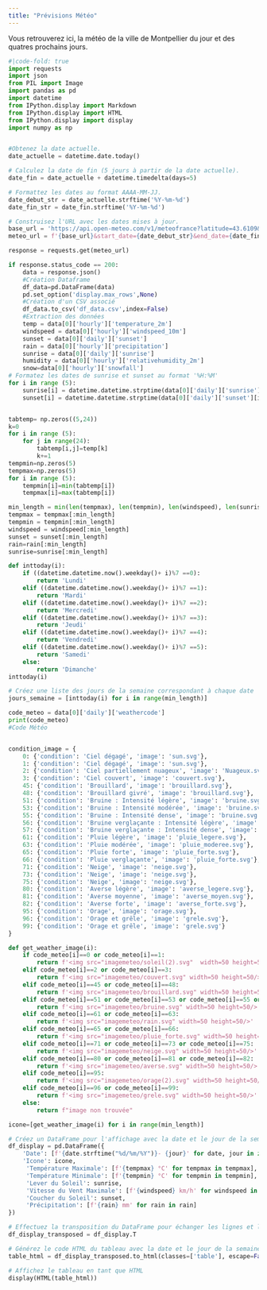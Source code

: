 ```yaml
---
title: "Prévisions Météo"
---
```

Vous retrouverez ici, la météo de la ville de Montpellier du jour et des quatres prochains jours.

```python
#|code-fold: true
import requests
import json
from PIL import Image
import pandas as pd
import datetime
from IPython.display import Markdown
from IPython.display import HTML
from IPython.display import display
import numpy as np


#Obtenez la date actuelle.
date_actuelle = datetime.date.today()

# Calculez la date de fin (5 jours à partir de la date actuelle).
date_fin = date_actuelle + datetime.timedelta(days=5)

# Formattez les dates au format AAAA-MM-JJ.
date_debut_str = date_actuelle.strftime('%Y-%m-%d')
date_fin_str = date_fin.strftime('%Y-%m-%d')

# Construisez l'URL avec les dates mises à jour.
base_url = 'https://api.open-meteo.com/v1/meteofrance?latitude=43.6109&longitude=3.8763&current=temperature_2m,rain&hourly=temperature_2m,relativehumidity_2m,precipitation,snowfall,windspeed_10m&daily=weathercode,sunrise,sunset&timezone=Europe%2FBerlin&start_date=2023-10-31&end_date=2023-11-04'
meteo_url = f'{base_url}&start_date={date_debut_str}&end_date={date_fin_str}'

response = requests.get(meteo_url)

if response.status_code == 200:
    data = response.json()
    #Création Dataframe
    df_data=pd.DataFrame(data)
    pd.set_option('display.max_rows',None)
    #Création d'un CSV associé
    df_data.to_csv('df_data.csv',index=False)
    #Extraction des données
    temp = data[0]['hourly']['temperature_2m']
    windspeed = data[0]['hourly']['windspeed_10m']
    sunset = data[0]['daily']['sunset']
    rain = data[0]['hourly']['precipitation']
    sunrise = data[0]['daily']['sunrise']
    humidity = data[0]['hourly']['relativehumidity_2m']
    snow=data[0]['hourly']['snowfall']
# Formatez les dates de sunrise et sunset au format '%H:%M'
for i in range (5):
    sunrise[i] = datetime.datetime.strptime(data[0]['daily']['sunrise'][i], '%Y-%m-%dT%H:%M').strftime('%H:%M')
    sunset[i] = datetime.datetime.strptime(data[0]['daily']['sunset'][i], '%Y-%m-%dT%H:%M').strftime('%H:%M')


tabtemp= np.zeros((5,24))
k=0
for i in range (5):
    for j in range(24):
        tabtemp[i,j]=temp[k]
        k+=1
tempmin=np.zeros(5)
tempmax=np.zeros(5)
for i in range (5):
    tempmin[i]=min(tabtemp[i])
    tempmax[i]=max(tabtemp[i])

min_length = min(len(tempmax), len(tempmin), len(windspeed), len(sunrise), len(sunset))
tempmax = tempmax[:min_length]
tempmin = tempmin[:min_length]
windspeed = windspeed[:min_length]
sunset = sunset[:min_length]
rain=rain[:min_length]
sunrise=sunrise[:min_length]

def inttoday(i):
    if ((datetime.datetime.now().weekday()+ i)%7 ==0):
        return 'Lundi'
    elif ((datetime.datetime.now().weekday()+ i)%7 ==1):
        return 'Mardi'
    elif ((datetime.datetime.now().weekday()+ i)%7 ==2):
        return 'Mercredi'
    elif ((datetime.datetime.now().weekday()+ i)%7 ==3):
        return 'Jeudi'
    elif ((datetime.datetime.now().weekday()+ i)%7 ==4):
        return 'Vendredi'
    elif ((datetime.datetime.now().weekday()+ i)%7 ==5):
        return 'Samedi'
    else:
        return 'Dimanche'
inttoday(i)

# Créez une liste des jours de la semaine correspondant à chaque date
jours_semaine = [inttoday(i) for i in range(min_length)]

code_meteo = data[0]['daily']['weathercode']
print(code_meteo)
#Code Météo


condition_image = {
    0: {'condition': 'Ciel dégagé', 'image': 'sun.svg'},
    1: {'condition': 'Ciel dégagé', 'image': 'sun.svg'},
    2: {'condition': 'Ciel partiellement nuageux', 'image': 'Nuageux.svg'},
    3: {'condition': 'Ciel couvert', 'image': 'couvert.svg'},
    45: {'condition': 'Brouillard', 'image': 'brouillard.svg'},
    48: {'condition': 'Brouillard givré', 'image': 'brouillard.svg'},
    51: {'condition': 'Bruine : Intensité légère', 'image': 'bruine.svg'},
    53: {'condition': 'Bruine : Intensité modérée', 'image': 'bruine.svg'},
    55: {'condition': 'Bruine : Intensité dense', 'image': 'bruine.svg'},
    56: {'condition': 'Bruine verglaçante : Intensité légère', 'image': 'bruine_verglaçante.svg'},
    57: {'condition': 'Bruine verglaçante : Intensité dense', 'image': 'bruine_verglaçante.svg'},
    61: {'condition': 'Pluie légère', 'image': 'pluie_legere.svg'},
    63: {'condition': 'Pluie modérée', 'image': 'pluie_moderee.svg'},
    65: {'condition': 'Pluie forte', 'image': 'pluie_forte.svg'},
    66: {'condition': 'Pluie verglaçante', 'image': 'pluie_forte.svg'},
    71: {'condition': 'Neige', 'image': 'neige.svg'},
    73: {'condition': 'Neige', 'image': 'neige.svg'},
    75: {'condition': 'Neige', 'image': 'neige.svg'},
    80: {'condition': 'Averse légère', 'image': 'averse_legere.svg'},
    81: {'condition': 'Averse moyenne', 'image': 'averse_moyen.svg'},
    82: {'condition': 'Averse forte', 'image': 'averse_forte.svg'},
    95: {'condition': 'Orage', 'image': 'orage.svg'},
    96: {'condition': 'Orage et grêle', 'image': 'grele.svg'},
    99: {'condition': 'Orage et grêle', 'image': 'grele.svg'}
}

def get_weather_image(i):
    if code_meteo[i]==0 or code_meteo[i]==1:
        return f'<img src="imagemeteo/soleil(2).svg"  width=50 height=50/>'
    elif code_meteo[i]==2 or code_meteo[i]==3:
        return f'<img src="imagemeteo/couvert.svg" width=50 height=50/>'
    elif code_meteo[i]==45 or code_meteo[i]==48: 
        return f'<img src="imagemeteo/brouillard.svg" width=50 height=50/>'
    elif code_meteo[i]==51 or code_meteo[i]==53 or code_meteo[i]==55 or code_meteo[i]==56  or code_meteo[i]==57: 
        return f'<img src="imagemeteo/bruine.svg" width=50 height=50/>'
    elif code_meteo[i]==61 or code_meteo[i]==63: 
        return f'<img src="imagemeteo/rain.svg" width=50 height=50/>'
    elif code_meteo[i]==65 or code_meteo[i]==66: 
        return f'<img src="imagemeteo/pluie_forte.svg" width=50 height=50/>'
    elif code_meteo[i]==71 or code_meteo[i]==73 or code_meteo[i]==75:
        return f'<img src="imagemeteo/neige.svg" width=50 height=50/>'
    elif code_meteo[i]==80 or code_meteo[i]==81 or code_meteo[i]==82:
        return f'<img src="imagemeteo/averse.svg" width=50 height=50/>'
    elif code_meteo[i]==95:
        return f'<img src="imagemeteo/orage(2).svg" width=50 height=50/>'
    elif code_meteo[i]==96 or code_meteo[i]==99:
        return f'<img src="imagemeteo/grele.svg" width=50 height=50/>'
    else:
        return f"image non trouvée"

icone=[get_weather_image(i) for i in range(min_length)]

# Créez un DataFrame pour l'affichage avec la date et le jour de la semaine dans une seule colonne
df_display = pd.DataFrame({
    'Date': [f'{date.strftime("%d/%m/%Y")}- {jour}' for date, jour in zip(pd.date_range(date_debut_str, periods=min_length).date, jours_semaine)],
    'Icone': icone,
     'Température Maximale': [f'{tempmax} °C' for tempmax in tempmax],
     'Température Minimale': [f'{tempmin} °C' for tempmin in tempmin],
     'Lever du Soleil': sunrise,
     'Vitesse du Vent Maximale': [f'{windspeed} km/h' for windspeed in windspeed],
     'Coucher du Soleil': sunset,
     'Précipitation': [f'{rain} mm' for rain in rain]
})

# Effectuez la transposition du DataFrame pour échanger les lignes et les colonnes
df_display_transposed = df_display.T

# Générez le code HTML du tableau avec la date et le jour de la semaine
table_html = df_display_transposed.to_html(classes=['table'], escape=False, header=False)

# Affichez le tableau en tant que HTML
display(HTML(table_html))

```
